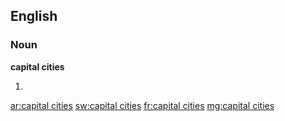 ==English==

===Noun===
'''capital cities'''

#{{plural of|capital city}}

[[ar:capital cities]]
[[sw:capital cities]]
[[fr:capital cities]]
[[mg:capital cities]]